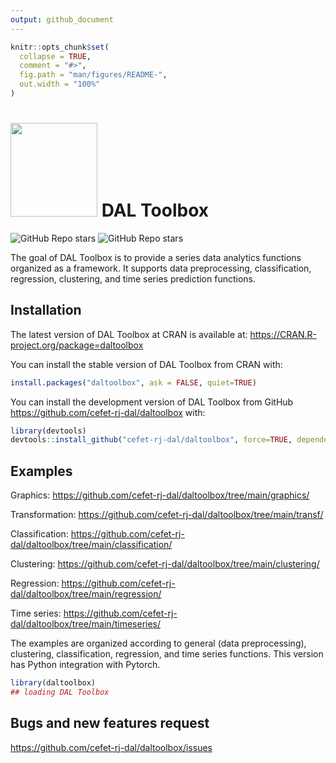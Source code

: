 ```yaml
---
output: github_document
---
```


<!-- README.md is generated from README.Rmd. Please edit that file -->

```r
knitr::opts_chunk$set(
  collapse = TRUE,
  comment = "#>",
  fig.path = "man/figures/README-",
  out.width = "100%"
)
```

# <img src='https://raw.githubusercontent.com/cefet-rj-dal/daltoolbox/master/inst/logo.png' align='centre' height='150' width='139'/> DAL Toolbox

<!-- badges: start -->
![GitHub Repo stars](https://img.shields.io/github/stars/cefet-rj-dal/daltoolbox?logo=Github)
![GitHub Repo stars](https://cranlogs.r-pkg.org/badges/daltoolbox)
<!-- badges: end -->

The goal of DAL Toolbox is to provide a series data analytics functions organized as a framework. 
It supports data preprocessing, classification, regression, clustering, and time series prediction functions. 

## Installation

The latest version of DAL Toolbox at CRAN is available at:
<https://CRAN.R-project.org/package=daltoolbox>

You can install the stable version of DAL Toolbox from CRAN with:

``` r
install.packages("daltoolbox", ask = FALSE, quiet=TRUE)
```

You can install the development version of DAL Toolbox from GitHub [https://github.com/cefet-rj-dal/daltoolbox](https://github.com/cefet-rj-dal/daltoolbox) with:

``` r
library(devtools)
devtools::install_github("cefet-rj-dal/daltoolbox", force=TRUE, dependencies=FALSE, upgrade="never")
```

## Examples

Graphics: <https://github.com/cefet-rj-dal/daltoolbox/tree/main/graphics/>

Transformation: <https://github.com/cefet-rj-dal/daltoolbox/tree/main/transf/>

Classification: <https://github.com/cefet-rj-dal/daltoolbox/tree/main/classification/>

Clustering: <https://github.com/cefet-rj-dal/daltoolbox/tree/main/clustering/>

Regression: <https://github.com/cefet-rj-dal/daltoolbox/tree/main/regression/>

Time series: <https://github.com/cefet-rj-dal/daltoolbox/tree/main/timeseries/>


The examples are organized according to general (data preprocessing),
clustering, classification, regression, and time series functions.
This version has Python integration with Pytorch. 


```r
library(daltoolbox)
## loading DAL Toolbox
```


## Bugs and new features request
<https://github.com/cefet-rj-dal/daltoolbox/issues>

